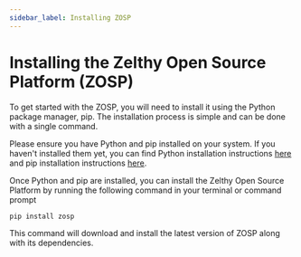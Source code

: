 ```yaml
---
sidebar_label: Installing ZOSP
---
```


# Installing the Zelthy Open Source Platform (ZOSP)
To get started with the ZOSP,  you will need to install it using the Python package manager, pip. The installation process is simple and can be done with a single command.

Please ensure you have Python and pip installed on your system. If you haven't installed them yet, you can find Python installation instructions [here](https://www.python.org/downloads/) and pip installation instructions [here](https://pip.pypa.io/en/stable/installation/).

Once Python and pip are installed, you can install the Zelthy Open Source Platform by running the following command in your terminal or command prompt

```shell
pip install zosp
```

This command will download and install the latest version of ZOSP along with its dependencies.
